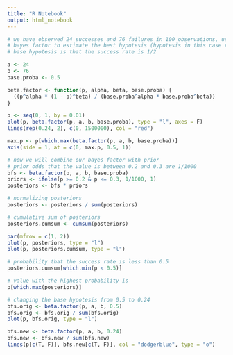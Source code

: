 ```yaml
---
title: "R Notebook"
output: html_notebook
---
```


```r
# we have observed 24 successes and 76 failures in 100 observations, use 
# bayes factor to estimate the best hypotesis (hypotesis in this case represents the real success rate),
# base hypotesis is that the success rate is 1/2

a <- 24
b <- 76
base.proba <- 0.5

beta.factor <- function(p, alpha, beta, base.proba) {
  ((p^alpha * (1 - p)^beta) / (base.proba^alpha * base.proba^beta))
}

p <- seq(0, 1, by = 0.01)
plot(p, beta.factor(p, a, b, base.proba), type = "l", axes = F)
lines(rep(0.24, 2), c(0, 1500000), col = "red")

max.p <- p[which.max(beta.factor(p, a, b, base.proba))]
axis(side = 1, at = c(0, max.p, 0.5, 1))
```
```r
# now we will combine our bayes factor with prior 
# prior odds that the value is between 0.2 and 0.3 are 1/1000
bfs <- beta.factor(p, a, b, base.proba)
priors <- ifelse(p >= 0.2 & p <= 0.3, 1/1000, 1)
posteriors <- bfs * priors

# normalizing posteriors
posteriors <- posteriors / sum(posteriors)

# cumulative sum of posteriors
posteriors.cumsum <- cumsum(posteriors)

par(mfrow = c(1, 2))
plot(p, posteriors, type = "l")
plot(p, posteriors.cumsum, type = "l")
```
```r
# probability that the success rate is less than 0.5
posteriors.cumsum[which.min(p < 0.5)]

# value with the highest probability is 
p[which.max(posteriors)]
```
```r
# changing the base hypotesis from 0.5 to 0.24
bfs.orig <- beta.factor(p, a, b, 0.5)
bfs.orig <- bfs.orig / sum(bfs.orig)
plot(p, bfs.orig, type = "l")

bfs.new <- beta.factor(p, a, b, 0.24)
bfs.new <- bfs.new / sum(bfs.new)
lines(p[c(T, F)], bfs.new[c(T, F)], col = "dodgerblue", type = "o")
```



